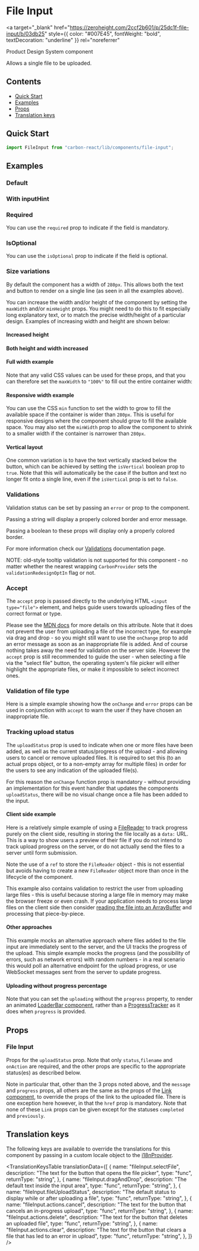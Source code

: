 

<Meta of={FileInputStories} />

# File Input

<a
  target="_blank"
  href="https://zeroheight.com/2ccf2b601/p/25dc1f-file-input/b/03db25"
  style={{ color: "#007E45", fontWeight: "bold", textDecoration: "underline" }}
  rel="noreferrer"
>
  Product Design System component
</a>

Allows a single file to be uploaded.

## Contents

- [Quick Start](#quick-start)
- [Examples](#examples)
- [Props](#props)
- [Translation keys](#translation-keys)

## Quick Start

```javascript
import FileInput from "carbon-react/lib/components/file-input";
```

## Examples

### Default

<Canvas of={FileInputStories.Default} />

### With inputHint

<Canvas of={FileInputStories.WithInputHint} />

### Required

You can use the `required` prop to indicate if the field is mandatory.

<Canvas of={FileInputStories.Required} />

### IsOptional

You can use the `isOptional` prop to indicate if the field is optional.

<Canvas of={FileInputStories.IsOptional} />

### Size variations

By default the component has a width of `280px`. This allows both the text and button to render on a single line (as seen in all the examples above).

You can increase the width and/or height of the component by setting the `maxWidth` and/or `minHeight` props. You might need to do this to fit especially long
explanatory text, or to match the precise width/height of a particular design. Examples of increasing width and height are shown below:

#### Increased height

<Canvas of={FileInputStories.IncreasedHeight} />

#### Both height and width increased

<Canvas of={FileInputStories.IncreasedBoth} />

#### Full width example

Note that any valid CSS values can be used for these props, and that you can therefore set the `maxWidth` to `"100%"` to fill out the entire container width:

<Canvas of={FileInputStories.FullWidth} />

#### Responsive width example

You can use the CSS `min` function to set the width to grow to fill the available space if the container is wider than `280px`. This is useful for responsive 
designs where the component should grow to fill the available space. You may also set the `minWidth` prop to allow the component to shrink to a smaller width 
if the container is narrower than `280px`.

<Canvas of={FileInputStories.ResponsiveWidth} />

#### Vertical layout

One common variation is to have the text vertically stacked below the button, which can be achieved by setting the `isVertical` boolean prop to `true`. 
Note that this will automatically be the case if the button and text no longer fit onto a single line, even if the `isVertical` prop is set to `false`.

<Canvas of={FileInputStories.Vertical} />

### Validations

Validation status can be set by passing an `error` or prop to the component.

Passing a string will display a properly colored border and error message.

Passing a boolean to these props will display only a properly colored border.

For more information check our [Validations](../?path=/docs/documentation-validations--docs) documentation page.

NOTE: old-style tooltip validation is not supported for this component - no matter whether the nearest wrapping `CarbonProvider` sets the `validationRedesignOptIn` flag or not.

<Canvas of={FileInputStories.Validation} />

### Accept

The `accept` prop is passed directly to the underlying HTML `<input type="file">` element, and helps guide users towards uploading files of the correct format or type.

Please see the [MDN docs](https://developer.mozilla.org/en-US/docs/Web/HTML/Attributes/accept) for more details on this attribute. Note that it does not prevent the user
from uploading a file of the incorrect type, for example via drag and drop - so you might still want to use the `onChange` prop to add an error message as soon as an
inappropriate file is added. And of course nothing takes away the need for validation on the server side. However the `accept` prop is still recommended to guide the user -
when selecting a file via the "select file" button, the operating system's file picker will either highlight the appropriate files, or make it impossible to select
incorrect ones.

<Canvas of={FileInputStories.Accept} />

### Validation of file type

Here is a simple example showing how the `onChange` and `error` props can be used in conjunction with `accept` to warn the user if they have chosen an inappropriate
file.

<Canvas of={FileInputStories.FileTypeValidation} />

### Tracking upload status

The `uploadStatus` prop is used to indicate when one or more files have been added, as well as the current status/progress of
the upload - and allowing users to cancel or remove uploaded files. It is required to set this (to an actual props object, or to
a non-empty array for multiple files) in order for the users to see any indication of the uploaded file(s).

For this reason the `onChange` function prop is mandatory - without providing an implementation for this event handler that updates the
components `uploadStatus`, there will be no visual change once a file has been added to the input.

#### Client side example

Here is a relatively simple example of using a [FileReader](https://developer.mozilla.org/en-US/docs/Web/API/FileReader) to track progress purely
on the client side, resulting in storing the file locally as a `data:` URL. This is a way to show users a preview of their file if you do not intend
to track upload progress on the server, or do not actually send the files to a server until form submission.

Note the use of a `ref` to store the `FileReader` object - this is not essential but avoids having to create a new `FileReader` object more than once in the
lifecycle of the component.

This example also contains validation to restrict the user from uploading large files - this is useful because storing a large file in memory may make the
browser freeze or even crash. If your application needs to process large files on the client side then consider
[reading the file into an ArrayBuffer](https://developer.mozilla.org/en-US/docs/Web/API/FileReader/readAsArrayBuffer) and processing that piece-by-piece.

<Canvas of={FileInputStories.UploadStatusClient} />

#### Other approaches

This example mocks an alternative approach where files added to the file input are immediately sent to the server, and the UI tracks the progress of the upload.
This simple example mocks the progress (and the possibility of errors, such as network errors) with random numbers - in a real scenario this would poll an
alternative endpoint for the upload progress, or use WebSocket messages sent from the server to update progress.

<Canvas of={FileInputStories.UploadStatusAlternative} />

#### Uploading without progress percentage

Note that you can set the `uploading` without the `progress` property, to render an
animated [LoaderBar component](../?path=/docs/loader-bar--docs), rather
than a [ProgressTracker](../?path=/docs/progress-tracker--docs) as it does when `progress` is provided.

<Canvas of={FileInputStories.UploadStatusNoProgress} />

## Props

### File Input

<ArgTypes of={FileInputStories} />

Props for the `uploadStatus` prop. Note that only `status`,`filename` and `onAction` are required, and the other props are specific
to the appropriate status(es) as described below.

Note in particular that, other than the 3 props noted above, and the `message` and `progress` props, all others are the same as the props of
the [Link component](../?path=/docs/link--docs), to override the props of the link to the uploaded file. There is one exception here however,
in that the `href` prop is mandatory. Note that none of these `Link` props can be given except for the statuses `completed` and `previously`.

<ArgTypes of={FileUploadStatusStories} />

## Translation keys

The following keys are available to override the translations for this component by passing in a custom locale object to the
[i18nProvider](../?path=/docs/documentation-i18n--docs).

<TranslationKeysTable
  translationData={[
    {
      name: "fileInput.selectFile",
      description: "The text for the button that opens the file picker",
      type: "func",
      returnType: "string",
    },
    {
      name: "fileInput.dragAndDrop",
      description: "The default text inside the input area",
      type: "func",
      returnType: "string",
    },
    {
      name: "fileInput.fileUploadStatus",
      description:
        "The default status to display while or after uploading a file",
      type: "func",
      returnType: "string",
    },
    {
      name: "fileInput.actions.cancel",
      description: "The text for the button that cancels an in-progress upload",
      type: "func",
      returnType: "string",
    },
    {
      name: "fileInput.actions.delete",
      description: "The text for the button that deletes an uploaded file",
      type: "func",
      returnType: "string",
    },
    {
      name: "fileInput.actions.clear",
      description:
        "The text for the button that clears a file that has led to an error in upload",
      type: "func",
      returnType: "string",
    },
  ]}
/>
